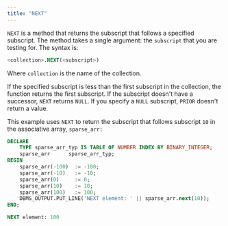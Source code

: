 ```yaml
---
title: "NEXT"
---
```


<div id="next" class="registered_link"></div>

`NEXT` is a method that returns the subscript that follows a specified subscript. The method takes a single argument: the `subscript` that you are testing for. The syntax is:

```sql
<collection>.NEXT(<subscript>)
```

Where `collection` is the name of the collection.

If the specified subscript is less than the first subscript in the collection, the function returns the first subscript. If the subscript doesn't have a successor, `NEXT` returns `NULL`. If you specify a `NULL` subscript, `PRIOR` doesn't return a value.

This example uses `NEXT` to return the subscript that follows subscript `10` in the associative array, `sparse_arr:`

```sql
DECLARE
    TYPE sparse_arr_typ IS TABLE OF NUMBER INDEX BY BINARY_INTEGER;
    sparse_arr      sparse_arr_typ;
BEGIN
    sparse_arr(-100)  := -100;
    sparse_arr(-10)   := -10;
    sparse_arr(0)     := 0;
    sparse_arr(10)    := 10;
    sparse_arr(100)   := 100;
    DBMS_OUTPUT.PUT_LINE('NEXT element: ' || sparse_arr.next(10));
END;

NEXT element: 100
```
